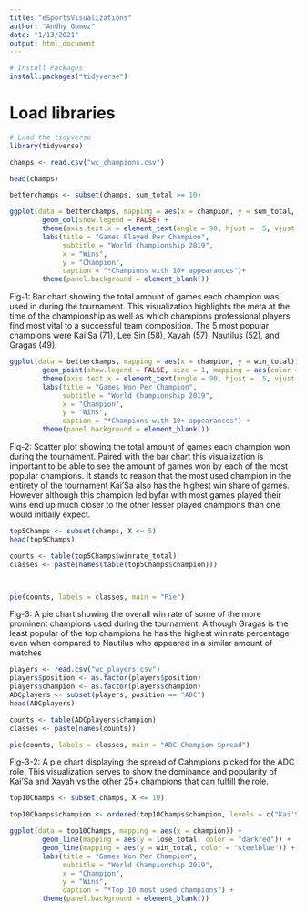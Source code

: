 ---
title: "eSportsVisualizations"
author: "Andhy Gomez"
date: "1/13/2021"
output: html_document
---

```{r}
# Install Packages
install.packages("tidyverse")
```

# Load libraries
```{r}
# Load the tidyverse
library(tidyverse)
```

```{r}
champs <- read.csv("wc_champions.csv")

head(champs)
```

```{r}
betterchamps <- subset(champs, sum_total >= 10)
```


```{r}
ggplot(data = betterchamps, mapping = aes(x = champion, y = sum_total, fill = champion)) +
        geom_col(show.legend = FALSE) +
        theme(axis.text.x = element_text(angle = 90, hjust = .5, vjust = .2)) +
        labs(title = "Games Played Per Champion",
             subtitle = "World Championship 2019",
             x = "Wins",
             y = "Champion",
             caption = "*Champions with 10+ appearances")+ 
        theme(panel.background = element_blank())
```
Fig-1: Bar chart showing the total amount of games each champion was used in during the tournament. This visualization highlights the meta at the time of the championship as well as which champions professional players find most vital to a successful team composition. The 5 most popular champions were Kai'Sa (71), Lee Sin (58), Xayah (57), Nautilus (52), and Gragas (49).


```{r}
ggplot(data = betterchamps, mapping = aes(x = champion, y = win_total)) +
        geom_point(show.legend = FALSE, size = 1, mapping = aes(color = champion)) +
        theme(axis.text.x = element_text(angle = 90, hjust = .5, vjust = .2)) +
        labs(title = "Games Won Per Champion",
             subtitle = "World Championship 2019",
             x = "Champion",
             y = "Wins",
             caption = "*Champions with 10+ appearances") +
        theme(panel.background = element_blank())
```
Fig-2: Scatter plot showing the total amount of games each champion won during the tournament. Paired with the bar chart this visualization is important to be able to see the amount of games won by each of the most popular champions. It stands to reason that the most used champion in the entirety of the tournament Kai'Sa also has the highest win share of games. However although this champion led byfar with most games played their wins end up much closer to the other lesser played champions than one would initially expect.

```{r}
top5Champs <- subset(champs, X <= 5)
head(top5Champs)
```
```{r}
counts <- table(top5Champs$winrate_total)
classes <- paste(names(table(top5Champs$champion)))



pie(counts, labels = classes, main = "Pie")
```
Fig-3: A pie chart showing the overall win rate of some of the more prominent champions used during the tournament. Although Gragas is the least popular of the top champions he has the highest win rate percentage even when compared to Nautilus who appeared in a similar amount of matches

```{r}
players <- read.csv("wc_players.csv")
players$position <- as.factor(players$position)
players$champion <- as.factor(players$champion)
ADCplayers <- subset(players, position == "ADC")
head(ADCplayers)
```


```{r}
counts <- table(ADCplayers$champion)
classes <- paste(names(counts))

pie(counts, labels = classes, main = "ADC Champion Spread")
```
Fig-3-2: A pie chart displaying the spread of Cahmpions picked for the ADC role. This visualization serves to show the dominance and popularity of Kai'Sa and Xayah vs the other 25+ champions that can fulfill the role.

```{r}
top10Champs <- subset(champs, X <= 10)
```


```{r}
top10Champs$champion <- ordered(top10Champs$champion, levels = c("Kai'Sa", "Lee Sin", "Xayah", "Nautilus", "Gragas", "Rakan", "Gangplank", "Ryze", "Thresh", "Akali"))
```

```{r}
ggplot(data = top10Champs, mapping = aes(x = champion)) +
        geom_line(mapping = aes(y = lose_total, color = "darkred")) +
        geom_line(mapping = aes(y = win_total, color = "steelblue")) +
        labs(title = "Games Won Per Champion",
             subtitle = "World Championship 2019",
             x = "Champion",
             y = "Wins",
             caption = "*Top 10 most used champions") +
        theme(panel.background = element_blank())
```









